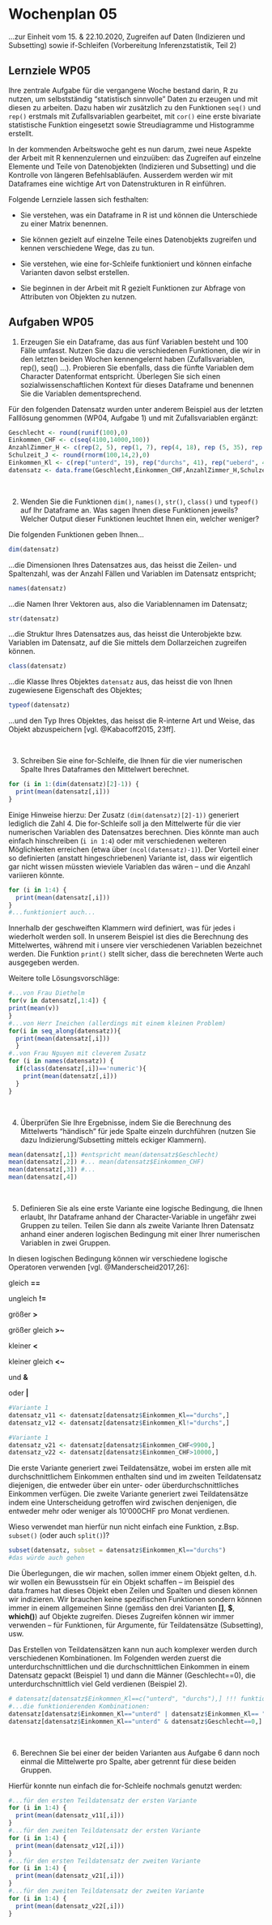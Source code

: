 # Wochenplan 05

...zur Einheit vom 15. & 22.10.2020, Zugreifen auf Daten (Indizieren und Subsetting) sowie if-Schleifen (Vorbereitung Inferenzstatistik, Teil 2)

## Lernziele WP05

Ihre zentrale Aufgabe für die vergangene Woche bestand darin, R zu nutzen, um selbstständig "statistisch sinnvolle" Daten zu erzeugen und mit diesen zu arbeiten. Dazu haben wir zusätzlich zu den Funktionen `seq()` und `rep()` erstmals mit Zufallsvariablen gearbeitet, mit `cor()` eine erste bivariate statistische Funktion eingesetzt sowie Streudiagramme und Histogramme erstellt. 

In der kommenden Arbeitswoche geht es nun darum, zwei neue Aspekte der Arbeit mit R kennenzulernen und einzuüben: das Zugreifen auf einzelne Elemente und Teile von Datenobjekten (Indizieren und Subsetting) und die Kontrolle von längeren Befehlsabläufen. Ausserdem werden wir mit Dataframes eine wichtige Art von Datenstrukturen in R einführen.

Folgende Lernziele lassen sich festhalten:

* Sie verstehen, was ein Dataframe in R ist und können die Unterschiede zu einer Matrix benennen.

* Sie können gezielt auf einzelne Teile eines Datenobjekts zugreifen und kennen verschiedene Wege, das zu tun.

* Sie verstehen, wie eine for-Schleife funktioniert und können einfache Varianten davon selbst erstellen.

* Sie beginnen in der Arbeit mit R gezielt Funktionen zur Abfrage von Attributen von Objekten zu nutzen.


## Aufgaben WP05

1. Erzeugen Sie ein Dataframe, das aus fünf Variablen besteht und 100 Fälle umfasst. Nutzen Sie dazu die verschiedenen Funktionen, die wir in den letzten beiden Wochen kennengelernt haben (Zufallsvariablen, rep(), seq() ...). Probieren Sie ebenfalls, dass die fünfte Variablen dem Character Datenformat entspricht. Überlegen Sie sich einen sozialwissenschaftlichen Kontext für dieses Dataframe und benennen Sie die Variablen dementsprechend.

Für den folgenden Datensatz wurden unter anderem Beispiel aus der letzten Falllösung genommen (WP04, Aufgabe 1) und mit Zufallsvariablen ergänzt:
```r
Geschlecht <- round(runif(100),0)
Einkommen_CHF <- c(seq(4100,14000,100))
AnzahlZimmer_H <- c(rep(2, 5), rep(1, 7), rep(4, 18), rep (5, 35), rep(3, 25), rep(6, 10))
Schulzeit_J <- round(rnorm(100,14,2),0)
Einkommen_Kl <- c(rep("unterd", 19), rep("durchs", 41), rep("ueberd", 40)) #stammt nicht aus einer Lösung
datensatz <- data.frame(Geschlecht,Einkommen_CHF,AnzahlZimmer_H,Schulzeit_J,Einkommen_Kl)

```


&nbsp;

2. Wenden Sie die Funktionen `dim()`, `names()`, `str()`, `class()` und `typeof()` auf Ihr Dataframe an. Was sagen Ihnen diese Funktionen jeweils? Welcher Output dieser Funktionen leuchtet Ihnen ein, welcher weniger?

Die folgenden Funktionen geben Ihnen...
```r
dim(datensatz)
```
...die Dimensionen Ihres Datensatzes aus, das heisst die Zeilen- und Spaltenzahl, was der Anzahl Fällen und Variablen im Datensatz entspricht;

```r
names(datensatz)
```
...die Namen Ihrer Vektoren aus, also die Variablennamen im Datensatz;

```r
str(datensatz)
```
...die Struktur Ihres Datensatzes aus, das heisst die Unterobjekte bzw. Variablen im Datensatz, auf die Sie mittels dem Dollarzeichen zugreifen können.

```r
class(datensatz)
```
...die Klasse Ihres Objektes `datensatz` aus, das heisst die von Ihnen zugewiesene Eigenschaft des Objektes;

```r
typeof(datensatz)
```
...und den Typ Ihres Objektes, das heisst die R-interne Art und Weise, das Objekt abzuspeichern [vgl. @Kabacoff2015, 23ff].


&nbsp;

3. Schreiben Sie eine for-Schleife, die Ihnen für die vier numerischen Spalte Ihres Dataframes den Mittelwert berechnet.

```r
for (i in 1:(dim(datensatz)[2]-1)) {
  print(mean(datensatz[,i]))
}
```
Einige Hinweise hierzu: Der Zusatz `(dim(datensatz)[2]-1))` generiert lediglich die Zahl 4. Die for-Schleife soll ja den Mittelwerte für die vier numerischen Variablen des Datensatzes berechnen. Dies könnte man auch einfach hinschreiben (`i in 1:4`) oder mit verschiedenen weiteren Möglichkeiten erreichen (etwa über `(ncol(datensatz)-1)`). Der Vorteil einer so definierten (anstatt hingeschriebenen) Variante ist, dass wir eigentlich gar nicht wissen müssten wieviele Variablen das wären -- und die Anzahl variieren könnte.
```r
for (i in 1:4) {
  print(mean(datensatz[,i]))
}
#...funktioniert auch...
```
Innerhalb der geschweiften Klammern wird definiert, was für jedes i wiederholt werden soll. In unserem Beispiel ist dies die Berechnung des Mittelwertes, während mit i unsere vier verschiedenen Variablen bezeichnet werden.
Die Funktion `print()` stellt sicher, dass die berechneten Werte auch ausgegeben werden.

Weitere tolle Lösungsvorschläge:
```r
#...von Frau Diethelm
for(v in datensatz[,1:4]) {
print(mean(v))
}
#...von Herr Ineichen (allerdings mit einem kleinen Problem)
for(i in seq_along(datensatz)){
  print(mean(datensatz[,i]))
  }
#..von Frau Nguyen mit cleverem Zusatz
for (i in names(datensatz)) {
  if(class(datensatz[,i])=='numeric'){
    print(mean(datensatz[,i]))
  }
}
```


&nbsp;

4. Überprüfen Sie Ihre Ergebnisse, indem Sie die Berechnung des Mittelwerts "händisch" für jede Spalte einzeln durchführen (nutzen Sie dazu Indizierung/Subsetting mittels eckiger Klammern).
```r
mean(datensatz[,1]) #entspricht mean(datensatz$Geschlecht)
mean(datensatz[,2]) #... mean(datensatz$Einkommen_CHF)
mean(datensatz[,3]) #...
mean(datensatz[,4])
```


&nbsp;

5. Definieren Sie als eine erste Variante eine logische Bedingung, die Ihnen erlaubt, Ihr Dataframe anhand der Character-Variable in ungefähr zwei Gruppen zu teilen. Teilen Sie dann als zweite Variante Ihren Datensatz anhand einer anderen logischen Bedingung mit einer Ihrer numerischen Variablen in zwei Gruppen.

In diesen logischen Bedingung können wir verschiedene logische Operatoren verwenden [vgl. @Manderscheid2017,26]:  

gleich **==**

ungleich **!=**

größer **>**

größer gleich **>~**

kleiner **<**

kleiner gleich **<~**

und **&**

oder **|**

```r
#Variante 1
datensatz_v11 <- datensatz[datensatz$Einkommen_Kl=="durchs",]
datensatz_v12 <- datensatz[datensatz$Einkommen_Kl!="durchs",]

#Variante 1
datensatz_v21 <- datensatz[datensatz$Einkommen_CHF<9900,]
datensatz_v22 <- datensatz[datensatz$Einkommen_CHF>10000,]

```
Die erste Variante generiert zwei Teildatensätze, wobei im ersten alle mit durchschnittlichem Einkommen enthalten sind und im zweiten Teildatensatz diejenigen, die entweder über ein unter- oder überdurchschnittliches Einkommen verfügen.
Die zweite Variante generiert zwei Teildatensätze indem eine Unterscheidung getroffen wird zwischen denjenigen, die entweder mehr oder weniger als 10'000CHF pro Monat verdienen.

Wieso verwendet man hierfür nun nicht einfach eine Funktion, z.Bsp. `subset()` (oder auch `split()`)?
```r
subset(datensatz, subset = datensatz$Einkommen_Kl=="durchs")
#das würde auch gehen
```
Die Überlegungen, die wir machen, sollen immer einem Objekt gelten, d.h. wir wollen ein Bewusstsein für ein Objekt schaffen – im Beispiel des data.frames hat dieses Objekt eben Zeilen und Spalten und diesen können wir indizieren. Wir brauchen keine spezifischen Funktionen sondern können immer in einem allgemeinen Sinne (gemäss den drei Varianten **[]**, **$**, **which()**) auf Objekte zugreifen. Dieses Zugreifen können wir immer verwenden -- für Funktionen, für Argumente, für Teildatensätze (Subsetting), usw.

Das Erstellen von Teildatensätzen kann nun auch komplexer werden durch verschiedenen Kombinationen. Im Folgenden werden zuerst die unterdurchschnittlichen und die durchschnittlichen Einkommen in einem Datensatz gepackt (Beispiel 1) und dann die Männer (Geschlecht==0), die unterdurchschnittlich viel Geld verdienen (Beispiel 2).
```r
# datensatz[datensatz$Einkommen_Kl==c("unterd", "durchs"),] !!! funktionert nicht!!!
#...die funktionierenden Kombinationen:
datensatz[datensatz$Einkommen_Kl=="unterd" | datensatz$Einkommen_Kl== "durchs",] #Bsp1
datensatz[datensatz$Einkommen_Kl=="unterd" & datensatz$Geschlecht==0,] #Bsp2
```


&nbsp;

6. Berechnen Sie bei einer der beiden Varianten aus Aufgabe 6 dann noch einmal die Mittelwerte pro Spalte, aber getrennt für diese beiden Gruppen. 

Hierfür konnte nun einfach die for-Schleife nochmals genutzt werden:
```r
#...für den ersten Teildatensatz der ersten Variante
for (i in 1:4) {
  print(mean(datensatz_v11[,i]))
}
#...für den zweiten Teildatensatz der ersten Variante
for (i in 1:4) {
  print(mean(datensatz_v12[,i]))
}
#...für den ersten Teildatensatz der zweiten Variante
for (i in 1:4) {
  print(mean(datensatz_v21[,i]))
}
#...für den zweiten Teildatensatz der zweiten Variante
for (i in 1:4) {
  print(mean(datensatz_v22[,i]))
}
```


